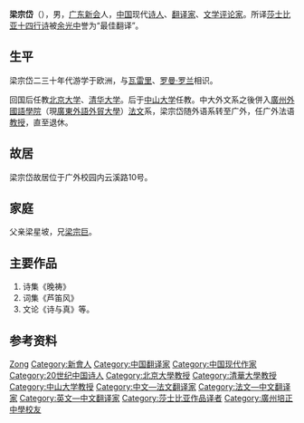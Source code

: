 {{Unreferenced|time=2021-08-29T00:48:49+00:00}}
'''梁宗岱'''（{{bd|1903年||1983年}}），男，[[广东|广东]][[新会|新会]]人，[[中国|中国]]现代[[诗人|诗人]]、[[翻译家|翻译家]]、[[文学评论家|文学评论家]]。所译[[莎士比亚十四行诗|莎士比亚十四行诗]]被[[余光中|余光中]]誉为“最佳翻译”。

== 生平 ==
梁宗岱二三十年代游学于欧洲，与[[瓦雷里|瓦雷里]]、[[罗曼·罗兰|罗曼·罗兰]]相识。

回国后任教[[北京大学|北京大学]]、[[清华大学|清华大学]]。后于[[中山大学|中山大学]]任教。中大外文系之後併入[[廣州外國語學院|廣州外國語學院]]（現[[廣東外語外貿大學|廣東外語外貿大學]]）[[法文|法文]]系，梁宗岱随外语系转至广外，任广外法语[[教授|教授]]，直至退休。

== 故居 ==
梁宗岱故居位于广外校园内云溪路10号。

== 家庭 ==
父亲梁星坡，兄[[梁宗巨|梁宗巨]]。

== 主要作品 ==
# 诗集《晚祷》
# 词集《芦笛风》
# 文论《诗与真》等。 

== 参考资料 ==
{{reflist}}

{{China-writer-stub}}
{{normdaten}}
{{DEFAULTSORT:Liang梁}}

[[Category:梁姓|Zong]]
[[Category:新會人|Category:新會人]]
[[Category:中国翻译家|Category:中国翻译家]]
[[Category:中国现代作家|Category:中国现代作家]]
[[Category:20世纪中国诗人|Category:20世纪中国诗人]]
[[Category:北京大學教授|Category:北京大學教授]]
[[Category:清華大學教授|Category:清華大學教授]]
[[Category:中山大学教授|Category:中山大学教授]]
[[Category:中文—法文翻译家|Category:中文—法文翻译家]]
[[Category:法文—中文翻译家|Category:法文—中文翻译家]]
[[Category:英文—中文翻译家|Category:英文—中文翻译家]]
[[Category:莎士比亚作品译者|Category:莎士比亚作品译者]]
[[Category:廣州培正中學校友|Category:廣州培正中學校友]]